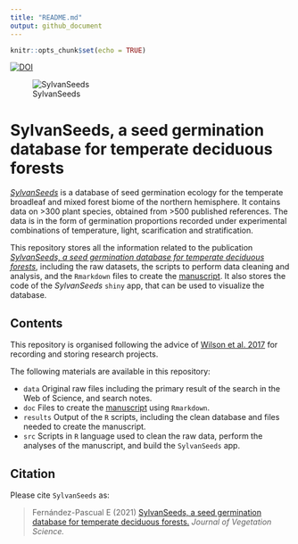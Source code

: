 ```yaml
---
title: "README.md"
output: github_document
---
```


```r
knitr::opts_chunk$set(echo = TRUE)
```

[![DOI](https://zenodo.org/badge/DOI/10.5281/zenodo.4081377.svg)](https://doi.org/10.5281/zenodo.4081377)

![SylvanSeeds](data/2017070313 Blue Ridge Parkway small.jpg)

# SylvanSeeds, a seed germination database for temperate deciduous forests

[*SylvanSeeds*](https://efernandezpascual.github.io/home/sylvanseeds.html) is a database of seed germination ecology for the temperate broadleaf and mixed forest biome of the northern hemisphere. It contains data on >300 plant species, obtained from >500 published references. The data is in the form of germination proportions recorded under experimental combinations of temperature, light, scarification and stratification.

This repository stores all the information related to the publication [*SylvanSeeds, a seed germination database for temperate deciduous forests*](https://doi.org/10.1111/jvs.12960), including the raw datasets, the scripts to perform data cleaning and analysis, and the `Rmarkdown` files to create the [manuscript](https://github.com/efernandezpascual/sylvanseeds/blob/master/doc/manuscript.md). It also stores the code of the *SylvanSeeds* `shiny` app, that can be used to visualize the database.

## Contents

This repository is organised following the advice of [Wilson et al. 2017](https://doi.org/10.1371/journal.pcbi.1005510) for recording and storing research projects.

The following materials are available in this repository:

* `data` Original raw files including the primary result of the search in the Web of Science, and search notes.
* `doc` Files to create the [manuscript](https://github.com/efernandezpascual/sylvanseeds/blob/master/doc/manuscript.md) using `Rmarkdown`.
* `results` Output of the `R` scripts, including the clean database and files needed to create the manuscript.
* `src` Scripts in `R` language used to clean the raw data, perform the analyses of the manuscript, and build the `SylvanSeeds` app.

## Citation

Please cite `SylvanSeeds` as:

> Fernández-Pascual E (2021) [SylvanSeeds, a seed germination database for temperate deciduous forests.](https://doi.org/10.1111/jvs.12960) *Journal of Vegetation Science.*
